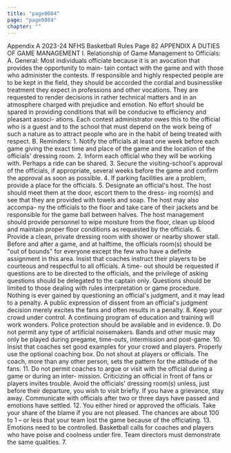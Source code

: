 ```yaml
---
title: "page0084"
page: "page0084"
chapter: ""
---
```


Appendix A 2023-24 NFHS Basketball Rules Page 82 APPENDIX A DUTIES OF GAME MANAGEMENT I. Relationship of Game Management to Officials: A. General: Most individuals officiate because it is an avocation that provides the opportunity to main- tain contact with the game and with those who administer the contests. If responsible and highly respected people are to be kept in the field, they should be accorded the cordial and businesslike treatment they expect in professions and other vocations. They are requested to render decisions in rather technical matters and in an atmosphere charged with prejudice and emotion. No effort should be spared in providing conditions that will be conducive to efficiency and pleasant associ- ations. Each contest administrator owes this to the official who is a guest and to the school that must depend on the work being of such a nature as to attract people who are in the habit of being treated with respect. B. Reminders: 1. Notify the officials at least one week before each game giving the exact time and place of the game and the location of the officials' dressing room. 2. Inform each official who they will be working with. Perhaps a ride can be shared. 3. Secure the visiting-school's approval of the officials, if appropriate, several weeks before the game and confirm the approval as soon as possible. 4. If parking facilities are a problem, provide a place for the officials. 5. Designate an official's host. The host should meet them at the door, escort them to the dress- ing room(s) and see that they are provided with towels and soap. The host may also accompa- ny the officials to the floor and take care of their jackets and be responsible for the game ball between halves. The host management should provide personnel to wipe moisture from the floor, clean up blood and maintain proper floor conditions as requested by the officials. 6. Provide a clean, private dressing room with shower or nearby shower stall. Before and after a game, and at halftime, the officials room(s) should be "out of bounds" for everyone except the few who have a definite assignment in this area. Insist that coaches instruct their players to be courteous and respectful to all officials. A time- out should be requested if questions are to be directed to the officials, and the privilege of asking questions should be delegated to the captain only. Questions should be limited to those dealing with rules interpretation or game procedure. Nothing is ever gained by questioning an official's judgment, and it may lead to a penalty. A public expression of dissent from an official's judgment decision merely excites the fans and often results in a penalty. 8. Keep your crowd under control. A continuing program of education and training will work wonders. Police protection should be available and in evidence. 9. Do not permit any type of artificial noisemakers. Bands and other music may only be played during pregame, time-outs, intermission and post-game. 10. Insist that coaches set good examples for your crowd and players. Properly use the optional coaching box. Do not shout at players or officials. The coach, more than any other person, sets the pattern for the attitude of the fans. 11. Do not permit coaches to argue or visit with the official during a game or during an inter- mission. Criticizing an official in front of fans or players invites trouble. Avoid the officials' dressing room(s) unless, just before their departure, you wish to visit briefly. If you have a grievance, stay away. Communicate with officials after two or three days have passed and emotions have settled. 12. You either hired or approved the officials. Take your share of the blame if you are not pleased. The chances are about 100 to 1 – or less that your team lost the game because of the officiating. 13. Emotions need to be controlled. Basketball calls for coaches and players who have poise and coolness under fire. Team directors must demonstrate the same qualities. 7.
